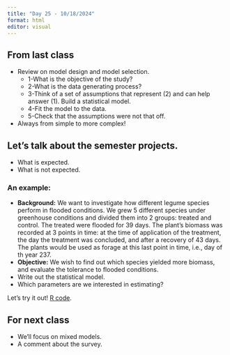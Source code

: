 ```yaml
---
title: "Day 25 - 10/18/2024"
format: html
editor: visual
---
```


## From last class  

- Review on model design and model selection.  
  - 1-What is the objective of the study?  
  - 2-What is the data generating process?  
  - 3-Think of a set of assumptions that represent (2) and can help answer (1). Build a statistical model.  
  - 4-Fit the model to the data.  
  - 5-Check that the assumptions were not that off.   
- Always from simple to more complex!  

## Let's talk about the semester projects.  

- What is expected.  
- What is not expected.  

### An example:

- **Background:** We want to investigate how different legume species perform in flooded conditions. We grew 5 different species under greenhouse conditions and divided them into 2 groups: treated and control. The treated were flooded for 39 days. The plant's biomass was recorded at 3 points in time: at the time of application of the treatment, the day the treatment was concluded, and after a recovery of 43 days. The plants would be used as forage at this last point in time, i.e., day of th year 237.  
- **Objective:** We wish to find out which species yielded more biomass, and evaluate the tolerance to flooded conditions.  
- Write out the statistical model.  
- Which parameters are we interested in estimating?  

Let's try it out! [R code](https://github.com/jlacasa/stat705_fall2024/blob/main/homeworks/finalproj_tutorial.Rmd).

## For next class  

- We'll focus on mixed models.  
- A comment about the survey.  
